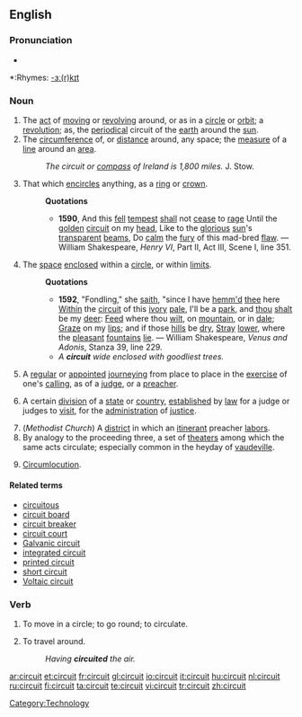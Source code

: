 ==English==

===Pronunciation===
*{{audio|en-us-circuit.ogg|Audio (US)}}

*:Rhymes: [[Rhymes:English:-ɜː(r)kɪt|-ɜː(r)kɪt]]

===Noun===
{{en-noun}}

# The [[act]] of [[moving]] or [[revolving]] around, or as in a [[circle]] or [[orbit]]; a [[revolution]]; as, the [[periodical]] circuit of the [[earth]] around the [[sun]].
# The [[circumference]] of, or [[distance]] around, any space; the [[measure]] of a [[line]] around an [[area]].
#:''The circuit or [[compass]] of Ireland is 1,800 miles.'' J. Stow.
# That which [[encircle]]s anything, as a [[ring]] or [[crown]].
#:'''Quotations'''
#:*'''1590''', And this [[fell]] [[tempest]] [[shall]] not [[cease]] to [[rage]] Until the [[golden]] [[circuit]] on my [[head]], Like to the [[glorious]] [[sun]]'s [[transparent]] [[beams]], Do [[calm]] the [[fury ]] of this mad-bred [[flaw]]. &mdash; William Shakespeare, ''Henry VI'', Part II, Act III, Scene I, line 351.
# The [[space]] [[enclose]]d within a [[circle]], or within [[limit]]s.
#:'''Quotations'''
#:*'''1592''', "Fondling," she [[saith]], "since I have [[ehm|hemm'd]] [[thee]] here [[within|Within]] the [[circuit]] of this [[ivory]] [[pale]], I'll be a [[park]], and [[thou]] [[shalt]] be my [[deer]]: [[Feed]] where thou [[wilt]], on [[mountain]], or in [[dale]]; [[graze|Graze]] on my [[lips]]; and if those [[hill]]s be [[dry]], [[stray|Stray]] [[lower]], where the [[pleasant]] [[fountain]]s [[lie]]. &mdash; William Shakespeare, ''Venus and Adonis'', Stanza 39, line 229.
#:*''A '''circuit''' wide enclosed with goodliest trees.''
# A [[regular]] or [[appoint]]ed [[journey]]ing from place to place in the [[exercise]] of one's [[calling]], as of a [[judge]], or a [[preacher]].
# {{law}} A certain [[division]] of a [[state]] or [[country]], [[establish]]ed by [[law]] for a judge or judges to [[visit]], for the [[administration]] of [[justice]].
# (''Methodist Church'') A [[district]] in which an [[itinerant]] preacher [[labor]]s.
# By analogy to the proceeding three, a set of [[theater]]s among which the same acts circulate; especially common in the heyday of [[vaudeville]].
# {{obsolete}} [[circumlocution|Circumlocution]].

====Related terms====
*[[circuitous]]
*[[circuit board]]
*[[circuit breaker]]
*[[circuit court]]
*[[Galvanic circuit]]
*[[integrated circuit]]
*[[printed circuit]]
*[[short circuit]]
*[[Voltaic circuit]]

===Verb===
{{en-verb}}

# {{context|intransitive|obsolete}} To move in a circle; to go round; to circulate.
# {{obsolete}} To travel around.
#: ''Having '''circuited''' the air.''

[[Category:Technology]]

[[ar:circuit]]
[[et:circuit]]
[[fr:circuit]]
[[gl:circuit]]
[[io:circuit]]
[[it:circuit]]
[[hu:circuit]]
[[nl:circuit]]
[[ru:circuit]]
[[fi:circuit]]
[[ta:circuit]]
[[te:circuit]]
[[vi:circuit]]
[[tr:circuit]]
[[zh:circuit]]